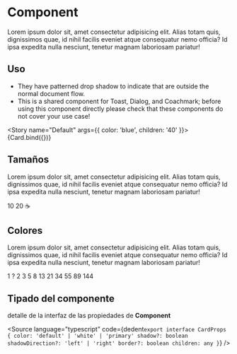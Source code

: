 

<Meta title="Atoms/Card" component={Card} />

# Component

Lorem ipsum dolor sit, amet consectetur adipisicing elit. Alias totam quis, dignissimos quae, id nihil facilis eveniet atque consequatur nemo officia? Id ipsa expedita nulla nesciunt, tenetur magnam laboriosam pariatur!

## **Uso**

- They have patterned drop shadow to indicate that are outside the normal document flow.
- This is a shared component for Toast, Dialog, and Coachmark; before using this component directly please check that these components do not cover your use case!

<Story name="Default" args={{ color: 'blue', children: '40' }}>
  {Card.bind({})}
</Story>

## **Tamaños**

Lorem ipsum dolor sit, amet consectetur adipisicing elit. Alias totam quis, dignissimos quae, id nihil facilis eveniet atque consequatur nemo officia? Id ipsa expedita nulla nesciunt, tenetur magnam laboriosam pariatur!

<Canvas>
  <Story name="Tamaños">
    <Card size="sm">10</Card>
    <Card size="md">20</Card>
    <Card size="xl">☕️</Card>
  </Story>
</Canvas>

## **Colores**

Lorem ipsum dolor sit, amet consectetur adipisicing elit. Alias totam quis, dignissimos quae, id nihil facilis eveniet atque consequatur nemo officia? Id ipsa expedita nulla nesciunt, tenetur magnam laboriosam pariatur!

<Canvas>
  <Story name="Colores">
    <Card color={Colors.red}>1</Card>
    <Card color={Colors.gray}>?</Card>
    <Card color={Colors.cyan}>2</Card>
    <Card color={Colors.blue}>3</Card>
    <Card color={Colors.lime}>5</Card>
    <Card color={Colors.green}>8</Card>
    <Card color={Colors.teal}>13</Card>
    <Card color={Colors.esmerald}>21</Card>
    <Card color={Colors.esmerald}>34</Card>
    <Card color={Colors.esmerald}>55</Card>
    <Card color={Colors.esmerald}>89</Card>
    <Card color={Colors.esmerald}>144</Card>
  </Story>
</Canvas>

## Tipado del componente

detalle de la interfaz de las propiedades de **Component**

<Source
  language="typescript"
  code={dedent`
    export interface CardProps {
      color: 'default' | 'white' | 'primary'
      shadow?: boolean
      shadowDirection?: 'left' | 'right'
      border?: boolean
      children: any
    }
  `}
/>
